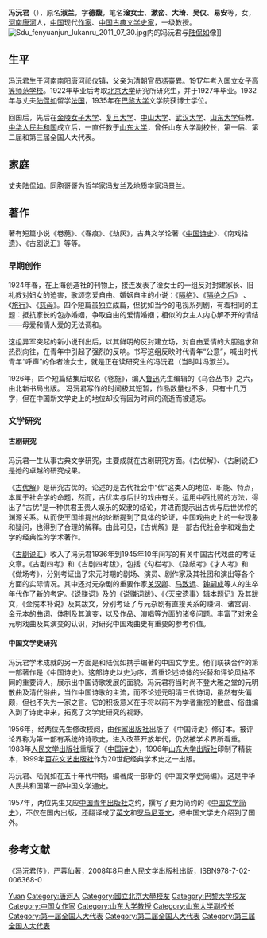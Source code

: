 {{Infobox Officeholder
|姓名=馮沅君
|圖像=File:馮沅君.jpg
|圖像大小=200px
|圖像說明=  
|字    = 
|號    = 
|別名    = 
|出生日期 =1900年9月4日
|出生地點 = 
|逝世日期 = {{dda|1974|6|17|1900|9|4}}
|逝世地點 = 
|死因    = 
|墓地    = 
|籍貫    = 
|政黨    = 
|parents  = 
|配偶   =
|伴侶    = 
|relatives  =  
|children  =  
|著作    = 
|past    = 
}}
'''冯沅君'''（{{bd|1900年|9月4日|1974年|6月17日|catIdx=冯}}），原名'''淑兰'''，字'''德馥'''，笔名'''淦女士'''、'''漱峦'''、'''大琦'''、'''吴仪'''、'''易安'''等，女，[[河南|河南]][[唐河县|唐河]]人，[[中国|中国]]现代[[作家|作家]]、[[文学史|中国古典文学史家]]，一级教授。
[[File:Sdu_fenyuanjun_lukanru_2011_07_30.jpg|thumb]]内的冯沅君与[[陆侃如|陆侃如]]像]]
== 生平 ==
冯沅君生于[[河南|河南]][[南阳|南阳]][[唐河县|唐河]]祁仪镇，父亲为清朝官员[[馮臺異|馮臺異]]。1917年考入[[国立女子高等师范学校|国立女子高等师范学校]]。1922年毕业后考取[[北京大学|北京大学]]研究所研究生，并于1927年毕业。1932年与丈夫[[陆侃如|陆侃如]]留学[[法国|法国]]，1935年在[[巴黎大学|巴黎大学]]文学院获博士学位。

回国后，先后在[[金陵女子大学|金陵女子大学]]、[[复旦大学|复旦大学]]、[[中山大学|中山大学]]、[[武汉大学|武汉大学]]、[[山东大学|山东大学]]任教。[[中华人民共和国|中华人民共和国]]成立后，一直任教于[[山东大学|山东大学]]，曾任山东大学副校长，第一届、第二届和第三届全国人大代表。

== 家庭 ==
丈夫[[陆侃如|陆侃如]]。同胞哥哥为哲学家[[冯友兰|冯友兰]]及地质学家[[冯景兰|冯景兰]]。

== 著作 ==
著有短篇小说《卷葹》、《春痕》、《劫灰》，古典文学论著《[[中国诗史|中国诗史]]》、《南戏拾遗》、《古剧说汇》等等。

=== 早期创作 ===
1924年春，在上海创造社的刊物上，接连发表了淦女士的一组反对封建家长、旧礼教对妇女的迫害，歌颂恋爱自由、婚姻自主的小说：《[[隔绝|隔绝]]》、《[[隔绝之后|隔绝之后]]》
、《[[旅行|旅行]]》、《[[慈母|慈母]]》。四个短篇虽独立成篇，但犹如当今的电视系列剧，有着相同的主题：抵抗家长的包办婚姻，争取自由的爱情婚姻；相似的女主人内心解不开的情结——母爱和情人爱的无法调和。

这组异军突起的新小说刊出后，以其鲜明的反封建立场，对自由爱情的大胆追求和热烈向往，在青年中引起了强烈的反响。书写这组反映时代青年“公意”，喊出时代青年“呼声”的作者淦女士，就是正在读研究生的冯沅君（当时叫冯淑兰）。

1926年，四个短篇结集后取名《卷施》，编入[[鲁迅|鲁迅]]先生编辑的《乌合丛书》之六，由北新书局出版。
冯沅君写作的时间极其短暂，作品数量也不多，只有十几万字，但在中国新文学史上的地位却没有因为时间的流逝而被遗忘。

=== 文学研究 ===
==== 古剧研究 ====
冯沅君一生从事古典文学研究，主要成就在古剧研究方面。《古优解》、《古剧说汇》是她的卓越的研究成果。

《[[古优解|古优解]]》是研究古优的。论述的是古代社会中“优”这类人的地位、职能、特点，本属于社会学的命题，然而，古优实与后世的戏曲有关。运用中西比照的方法，得出了“古优”是一种供君王贵人娱乐的奴隶的结论，并进而提示出古优与后世优伶的渊源关系。从而使王国维提出的论断提到了具体的论证，中国戏曲史上的一些现象和疑问，也得到了合理的解释。由此可见，《古优解》是一部古代社会学和戏曲史学的经典性的学术著作。

《[[古剧说汇|古剧说汇]]》收入了冯沅君1936年到1945年10年间写的有关中国古代戏曲的考证文章。《古剧四考》和《古剧四考跋》，包括《勾栏考》、《路歧考》《才人考》和《做场考》，分别考证出了宋元时期的剧场、演员、剧作家及其社团和演出等各个方面的实际情况。其中还对元杂剧的重要作家[[关汉卿|关汉卿]]、[[马致远|马致远]]、[[钟嗣成|钟嗣成]]等人的生卒年代作了新的考定。《说赚词》及的《说赚词跋》、《〈天宝遗事〉辑本题记》及其跋文，《金院本补说》及其跋文，分别考证了与元杂剧有直接关系的赚词、诸宫调、金元本的曲词、体制及其演变，以及作品、演唱等方面的诸多问题。丰富了对宋金元明戏曲及其演变的认识，对研究中国戏曲史有重要的参考价值。

==== 中国文学史研究 ====
冯沅君学术成就的另一方面是和陆侃如携手编著的中国文学史。他们联袂合作的第一部著作是《中国诗史》。这部诗史以史为序，着重论述诗体的兴替和评论风格不同的重要诗人，展示出中国诗歌发展的面貌。冯沅君将当时尚不登大雅之堂的元明散曲及清代俗曲，当作中国诗歌的主流，而不论述元明清三代诗词，虽然有失偏颇，但也不失为一家之言。它的积极意义在于将以前不为学者重视的散曲、俗曲编入到了诗史中来，拓宽了文学史研究的视野。

1956年，经两位先生修改校阅，由[[作家出版社|作家出版社]]出版了《中国诗史》修订本。被评论界称为第一部有系统的诗歌史，进入改革开放年代，仍然被学术界所看重。1983年[[人民文学出版社|人民文学出版社]]重版了《[[中国诗史|中国诗史]]》，1996年[[山东大学出版社|山东大学出版社]]印制了精装本，1999年[[百花文艺出版社|百花文艺出版社]]作为20世纪经典学术史之一出版。

冯沅君、陆侃如在五十年代中期，编著成一部新的《中国文学史简编》。这是中华人民共和国第一部中国文学通史。

1957年，两位先生又应[[中国青年出版社|中国青年出版社]]之约，撰写了更为简约的《[[中国文学简史|中国文学简史]]》，不仅在国内出版，还翻译成了[[英文|英文]]和[[罗马尼亚文|罗马尼亚文]]，把中国文学史介绍到了国外。

== 参考文献 ==
《冯沅君传》，严蓉仙著，2008年8月由人民文学出版社出版，ISBN978-7-02-006368-0

{{Normdaten}}
{{DEFAULTSORT:Feng yuanjun}}
[[Category:冯姓|Yuan]]
[[Category:唐河人|Category:唐河人]]
[[Category:國立北京大學校友|Category:國立北京大學校友]]
[[Category:巴黎大学校友|Category:巴黎大学校友]]
[[Category:中国女作家|Category:中国女作家]]
[[Category:山东大学教授|Category:山东大学教授]]
[[Category:山东大学副校长|Category:山东大学副校长]]
[[Category:第一届全国人大代表|Category:第一届全国人大代表]]
[[Category:第二届全国人大代表|Category:第二届全国人大代表]]
[[Category:第三届全国人大代表|Category:第三届全国人大代表]]